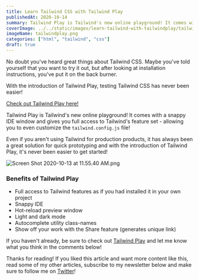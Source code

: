 ---
title: Learn Tailwind CSS with Tailwind Play
publishedAt: 2020-10-14
summary: Tailwind Play is Tailwind's new online playground! It comes with a snappy IDE window and gives you full access to Tailwind's feature set - allowing you to even customize the tailwind.config.js file!
coverImage: ../../static/images/learn-tailwind-with-tailwindplay/tailwindplay.png
imageName: tailwindplay.png
categories: ["html", "tailwind", "css"]
draft: true
---

No doubt you've heard great things about Tailwind CSS. Maybe you've told yourself that you want to try it out, but after looking at installation instructions, you've put it on the back burner.

With the introduction of Tailwind Play, testing Tailwind CSS has never been easier!

[Check out Tailwind Play here!](https://play.tailwindcss.com/)

Tailwind Play is Tailwind's new online playground! It comes with a snappy IDE window and gives you full access to Tailwind's feature set - allowing you to even customize the `tailwind.config.js` file!

Even if you aren't using Tailwind for production products, it has always been a great solution for quick prototyping and with the introduction of Tailwind Play, it's never been easier to get started!

![Screen Shot 2020-10-13 at 11.55.40 AM.png](https://cdn.hashnode.com/res/hashnode/image/upload/v1602608162480/LVjjt2AE7.png)

### Benefits of Tailwind Play

- Full access to Tailwind features as if you had installed it in your own project
- Snappy IDE
- Hot-reload preview window
- Light and dark mode
- Autocomplete utility class-names
- Show off your work with the Share feature (generates unique link)

If you haven't already, be sure to check out [Tailwind Play](https://play.tailwindcss.com/) and let me know what you think in the comments below!

Thanks for reading! If you liked this article and want more content like this, read some of my other articles, subscribe to my newsletter below and make sure to follow me on [Twitter](https://twitter.com/BraydonCoyer)!
